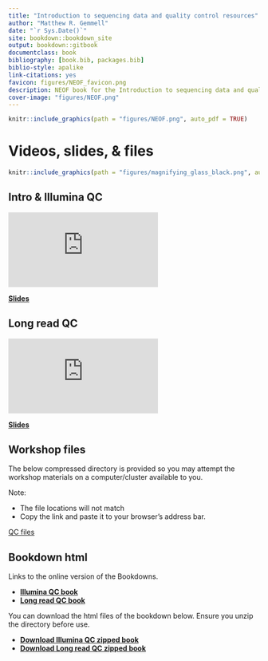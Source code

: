 ```yaml
--- 
title: "Introduction to sequencing data and quality control resources"
author: "Matthew R. Gemmell"
date: "`r Sys.Date()`"
site: bookdown::bookdown_site
output: bookdown::gitbook
documentclass: book
bibliography: [book.bib, packages.bib]
biblio-style: apalike
link-citations: yes
favicon: figures/NEOF_favicon.png
description: NEOF book for the Introduction to sequencing data and quality control resources
cover-image: "figures/NEOF.png"
---
```


```r
knitr::include_graphics(path = "figures/NEOF.png", auto_pdf = TRUE)
``` 

# Videos, slides, & files

```r
knitr::include_graphics(path = "figures/magnifying_glass_black.png", auto_pdf = TRUE)
``` 

## Intro & Illumina QC

<div class="container">
<iframe src="https://www.youtube.com/embed/eYwbIm6WaXE" 
frameborder="0" allowfullscreen class="video"></iframe>
</div>

[__Slides__](https://docs.google.com/presentation/d/1cDsANotscTCIaHo9AjTeDIhGdJw7A1oYbPo_8GUoNuk/edit?usp=sharing)

## Long read QC

<div class="container">
<iframe src="https://www.youtube.com/embed/DkAnPbb3LQQ" 
frameborder="0" allowfullscreen class="video"></iframe>
</div>

[__Slides__](https://docs.google.com/presentation/d/1potCBbhlyGvZAbJ8tDWFc1iu2FrH3rPjNQXiVDSr43Q/edit?usp=sharing)


## Workshop files

The below compressed directory is provided so you may attempt the workshop materials on a computer/cluster available to you.

Note:

- The file locations will not match
- Copy the link and paste it to your browser's address bar.

[QC files](http://www.cgr.liv.ac.uk/illum/CGRworkshops_2d2a70d27a9db718/downloads/QC_workshop.zip)

## Bookdown html

Links to the online version of the Bookdowns.

- [__Illumina QC book__](https://neof-workshops.github.io/QC_91wlgv/Illumina/)
- [__Long read QC book__](https://neof-workshops.github.io/QC_91wlgv/Long_read/)

You can download the html files of the bookdown below. Ensure you unzip the directory before use.

- [__Download Illumina QC zipped book__](https://neof-workshops.github.io/QC_91wlgv/resources/bookdown/Illumina_QC.zipped)
- [__Download Long read QC zipped book__](https://neof-workshops.github.io/QC_91wlgv/resources/bookdown/Long_read_QC.zipped)

<!--chapter:end:01-QC.Rmd-->

